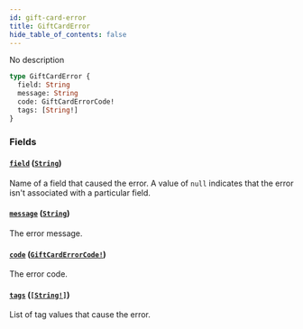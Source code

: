 ```yaml
---
id: gift-card-error
title: GiftCardError
hide_table_of_contents: false
---
```


No description

```graphql
type GiftCardError {
  field: String
  message: String
  code: GiftCardErrorCode!
  tags: [String!]
}
```

### Fields

#### [`field`](#) ([`String`](../../../developer/api-reference/scalars/string))

Name of a field that caused the error. A value of `null` indicates that the error isn't associated with a particular field.

#### [`message`](#) ([`String`](../../../developer/api-reference/scalars/string))

The error message.

#### [`code`](#) ([`GiftCardErrorCode!`](../../../developer/api-reference/enums/gift-card-error-code))

The error code.

#### [`tags`](#) ([`[String!]`](../../../developer/api-reference/scalars/string))

List of tag values that cause the error.
